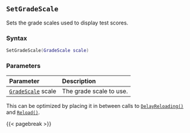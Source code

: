 ## `SetGradeScale`

Sets the grade scales\index{grade scales} used to display test scores.

### Syntax {-}

``` .lua
SetGradeScale(GradeScale scale)
```

### Parameters {-}

**Parameter** | **Description**
| :-- | :-- |
| [`GradeScale`](#gradescale) scale | The grade scale to use. |

::: {.tipsection data-latex=""}
This can be optimized by placing it in between calls to [`DelayReloading()`](#batch-delayreloading) and [`Reload()`](#batch-reload).
:::

{{< pagebreak >}}